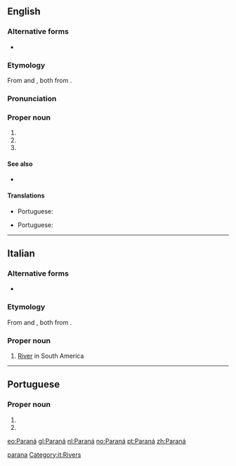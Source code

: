 {{also|paranã}}
==English==

===Alternative forms===
* {{l|en|Parana}}

===Etymology===
From {{etyl|es|en}} {{m|es|Paraná}} and {{etyl|pt|en}} {{m|pt|Paraná}}, both from {{etyl|tpw|en}}.

===Pronunciation===
{{rfp|lang=en}}

===Proper noun===
{{en-proper noun}}

# {{place|en|river|in central and southern|continent/South America}}
# {{place|en|state|macroregion/en:South Region|c/en:Brazil|capl=en:Curitiba}}
# {{place|en|city/provincial capital|province/en:Entre Ríos|c/en:Argentina}}

====See also====
* {{pedialite}}

====Translations====
{{trans-top|river in South America}}
* Portuguese: {{t+|pt|Paraná|m}}
{{trans-mid}}
{{trans-bottom}}

{{trans-top|state in southern Brazil}}
* Portuguese: {{t+|pt|Paraná|m}}
{{trans-mid}}
{{trans-bottom}}

{{trans-top|city in Argentina}}
{{trans-mid}}
{{trans-bottom}}

[[Category:English terms spelled with Á|parana]]

----

==Italian==

===Alternative forms===
* {{l|it|Paranà}}

===Etymology===
From {{etyl|es|it}} {{m|es|Paraná}} and {{etyl|pt|it}} {{m|pt|Paraná}}, both from {{etyl|tpw|it}}. 

===Proper noun===
{{wikipedia|lang=it}}
{{it-proper noun}} {{g|m}}

# [[river|River]] in South America 

[[Category:it:Rivers]]

----

==Portuguese==

===Proper noun===
{{pt-proper noun|m}}

# {{place|pt|river|in central and southern|continent/South America|t1=Paraná|t2=Parana}}
# {{place|pt|state|macroregion/en:South Region|c/en:Brazil|capl=en:Curitiba|t1=Paraná|t2=Parana}}

[[eo:Paraná]]
[[gl:Paraná]]
[[nl:Paraná]]
[[no:Paraná]]
[[pt:Paraná]]
[[zh:Paraná]]
